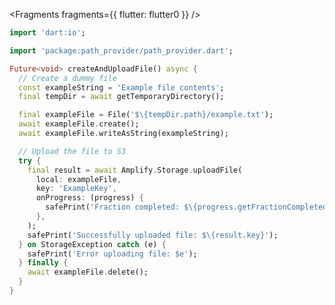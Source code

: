 
<Fragments fragments={{ flutter: flutter0 }} />

```dart
import 'dart:io';

import 'package:path_provider/path_provider.dart';

Future<void> createAndUploadFile() async {
  // Create a dummy file
  const exampleString = 'Example file contents';
  final tempDir = await getTemporaryDirectory();

  final exampleFile = File('$\{tempDir.path}/example.txt');
  await exampleFile.create();
  await exampleFile.writeAsString(exampleString);

  // Upload the file to S3
  try {
    final result = await Amplify.Storage.uploadFile(
      local: exampleFile,
      key: 'ExampleKey',
      onProgress: (progress) {
        safePrint('Fraction completed: $\{progress.getFractionCompleted()}');
      },
    );
    safePrint('Successfully uploaded file: $\{result.key}');
  } on StorageException catch (e) {
    safePrint('Error uploading file: $e');
  } finally {
    await exampleFile.delete();
  }
}
```
